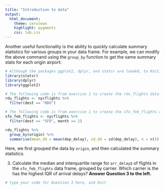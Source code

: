 ```yaml
---
title: "Introduction to data"
output:
  html_document: 
    theme: cerulean 
    highlight: pygments
    css: lab.css
---
```


Another useful functionality is the ability to quickly calculate summary 
statistics for various groups in your data frame. For example, we can modify the 
above command using the `group_by` function to get the same summary stats for 
each origin airport:

```r
# Although the packages ggplot2, dplyr, and statsr are loaded, to Knit, you must have the # library functions in your .Rmd file. Don't erase this code block!
library(statsr)
library(dplyr)
library(ggplot2)

# The following code is from exercise 1 to create the rdu_flights data frame
rdu_flights <- nycflights %>%
  filter(dest == "RDU")

# The following code is from exercise 1 to create the sfo_feb_flights data frame
sfo_feb_flights <- nycflights %>%
  filter(dest == "SFO", month == 2)

```


```r
rdu_flights %>%
  group_by(origin) %>%
  summarise(mean_dd = mean(dep_delay), sd_dd = sd(dep_delay), n = n())
```

Here, we first grouped the data by `origin`, and then calculated the summary 
statistics.

3.  Calculate the median and interquartile range for `arr_delay`s of flights in the 
`sfo_feb_flights` data frame, grouped by carrier. Which carrier is the has the highest 
IQR of arrival delays? 
<strong>Answer Question 3 to the left.</strong>


```r
# type your code for Question 3 here, and Knit

```

